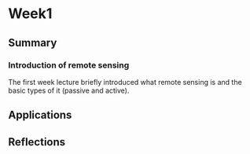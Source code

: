 # Week1
## Summary
### Introduction of remote sensing
The first week lecture briefly introduced what remote sensing is and the basic types of it (passive and active). 

## Applications
## Reflections